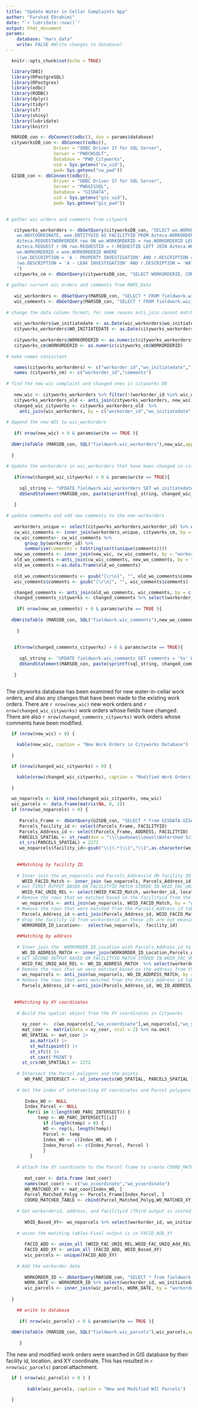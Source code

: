 ```yaml
---
title: "Update Water in Cellar Complaints App"
author: "Farshad Ebrahimi"
date: "`r lubridate::now()`"
output: html_document
params:
    database: "mars_data" 
    write: FALSE #Write changes to database?
---
```


```r

  knitr::opts_chunk$set(echo = TRUE)

  library(DBI)
  library(RPostgreSQL)
  library(RPostgres)
  library(odbc)
  library(RODBC)
  library(dplyr)
  library(tidyr)
  library(sf)
  library(shiny)
  library(lubridate)
  library(knitr)

  MARSDB_con <- dbConnect(odbc(), dsn = params$database)
  cityworksDB_con <- dbConnect(odbc(),
                  Driver = "ODBC Driver 17 for SQL Server",
                  Server = "PWDCWSQLT",
                  Database = "PWD_Cityworks",
                  uid = Sys.getenv("cw_uid"),
                  pwd= Sys.getenv("cw_pwd"))
  GISDB_con <- dbConnect(odbc(),
                  Driver = "ODBC Driver 17 for SQL Server",
                  Server = "PWDGISSQL",
                  Database = "GISDATA",
                  uid = Sys.getenv("gis_uid"),
                  pwd= Sys.getenv("gis_pwd"))
  
```


```r
    
# gather wic orders and comments from citywork 

   cityworks_workorders <- dbGetQuery(cityworksDB_con, "SELECT wo.WORKORDERID, wo.INITIATEDATE AS WO_INITIATEDATE, wo.LOCATION, wo.WOXCOORDINATE, 
    wo.WOYCOORDINATE, woe.ENTITYUID AS FACILITYID FROM Azteca.WORKORDER wo INNER JOIN 
    Azteca.REQUESTWORKORDER rwo ON wo.WORKORDERID = rwo.WORKORDERID LEFT JOIN 
    Azteca.REQUEST r ON rwo.REQUESTID = r.REQUESTID LEFT JOIN Azteca.WORKORDERENTITY woe ON 
    wo.WORKORDERID = woe.WORKORDERID WHERE 
    ((wo.DESCRIPTION = 'A - PROPERTY INVESTIGATION' AND r.DESCRIPTION = 'WATER IN CELLAR') OR 
    (wo.DESCRIPTION = 'A - LEAK INVESTIGATION' AND r.DESCRIPTION = 'WATER IN CELLAR'))
    ")
   cityworks_cm <- dbGetQuery(cityworksDB_con, "SELECT WORKORDERID, COMMENTS from Azteca.WOCOMMENT" )
   
# gather current wic orders and comments from MARS_Data
   
   wic_workorders <- dbGetQuery(MARSDB_con, "SELECT * FROM fieldwork.wic_workorders ")
   wic_comments <- dbGetQuery(MARSDB_con, "SELECT * FROM fieldwork.wic_comments ")
   
# change the data column format; for some reason anti_join cannot match the dates in POSIXct
   
   wic_workorders$wo_initiatedate <- as.Date(wic_workorders$wo_initiatedate)
   cityworks_workorders$WO_INITIATEDATE <- as.Date(cityworks_workorders$WO_INITIATEDATE)
   
   cityworks_workorders$WORKORDERID <- as.numeric(cityworks_workorders$WORKORDERID)
   cityworks_cm$WORKORDERID <- as.numeric(cityworks_cm$WORKORDERID)
   
# make names consistent    

   names(cityworks_workorders) <- c("workorder_id","wo_initiatedate","location","wo_xcoordinate","wo_ycoordinate","facility_id")
   names (cityworks_cm) <- c("workorder_id","comments")
   
# find the new wic complaint and changed ones in cityworks DB
   
   new_wic <- cityworks_workorders %>% filter(!(workorder_id %in% wic_workorders$workorder_id))
   cityworks_workorders_old <- anti_join(cityworks_workorders, new_wic, by = "workorder_id")
   changed_wic_cityworks <- cityworks_workorders_old  %>%
     anti_join(wic_workorders, by = c("workorder_id","wo_initiatedate","location","wo_xcoordinate","wo_ycoordinate","facility_id")) 
   
# Append the new WIC to wic_workorders
   
   if( nrow(new_wic) > 0 & params$write == TRUE ){
  
  dbWriteTable (MARSDB_con, SQL("fieldwork.wic_workorders"),new_wic,append= TRUE, row.names = FALSE)
     
  }
   
# Update the workorders in wic_workorders that have been changed in cityworks DB 
   
   if(nrow(changed_wic_cityworks) > 0 & params$write == TRUE){
     
     sql_string <- "UPDATE fieldwork.wic_workorders SET wo_initiatedate = '%s', location = '%s',  wo_xcoordinate = %s,wo_ycoordinate= %s,facility_id = '%s' WHERE workorder_id = %s;"
     dbSendStatement(MARSDB_con, paste(sprintf(sql_string, changed_wic_cityworks$wo_initiatedate, changed_wic_cityworks$location,changed_wic_cityworks$wo_xcoordinate,changed_wic_cityworks$wo_ycoordinate,changed_wic_cityworks$facility_id,changed_wic_cityworks$workorder_id), collapse=""))
     
   }
   
# update comments and add new comments to the new workorders
   
   workorders_unique <- select(cityworks_workorders,workorder_id) %>% unique()
   cw_wic_comments <- inner_join(workorders_unique, cityworks_cm, by = "workorder_id")
   cw_wic_comments<- cw_wic_comments %>%
       group_by(workorder_id) %>%
       summarise(comments = toString(sort(unique(comments)))) 
   new_wo_comments <- inner_join(new_wic, cw_wic_comments, by = "workorder_id") %>% select(workorder_id, comments)
   old_wo_comments <-anti_join(cw_wic_comments, new_wo_comments, by = "workorder_id")
   old_wo_comments <-as.data.frame(old_wo_comments)
   
   old_wo_comments$comments <- gsub("[\r\n]", "", old_wo_comments$comments)
   wic_comments$comments <- gsub("[\r\n]", "", wic_comments$comments)

   changed_comments <- anti_join(old_wo_comments, wic_comments, by = c("comments"))
   changed_comments_cityworks <- changed_comments %>% select(workorder_id) %>% inner_join(cw_wic_comments, by = "workorder_id")
   
    if( nrow(new_wo_comments) > 0 & params$write == TRUE ){
      
  dbWriteTable (MARSDB_con, SQL("fieldwork.wic_comments"),new_wo_comments,append= TRUE, row.names = FALSE)
      
    }
   
   
   if(nrow(changed_comments_cityworks) > 0 & params$write == TRUE){
     
     sql_string <- "UPDATE fieldwork.wic_comments SET comments = '%s' WHERE workorder_id = %s;"
     dbSendStatement(MARSDB_con, paste(sprintf(sql_string, changed_comments_cityworks$comments, changed_comments_cityworks$workorder_id), collapse=""))
     
   }
   
```
 The cityworks database has been examined for new water-in-cellar work orders, and also any changes that have been made to the existing work orders. There are `r nrow(new_wic)` new work orders and `r nrow(changed_wic_cityworks)` work orders whose fields have changed. There are also `r nrow(changed_comments_cityworks)` work orders whose comments have been modified.  
 
```r

  if (nrow(new_wic) > 0) {

    kable(new_wic, caption = "New Work Orders in Cityworks Database")
    
  }

  if (nrow(changed_wic_cityworks) > 0) {

    kable(nrow(changed_wic_cityworks), caption = "Modified Work Orders in Cityworks Database")
    
  }

```

```r

  wo_noparcels <- bind_rows(changed_wic_cityworks, new_wic)
  wic_parcels <- data.frame(matrix(NA, 0, 2))
  if (nrow(wo_noparcels) > 0) {
    
     Parcels_Frame <- dbGetQuery(GISDB_con, "SELECT * from GISDATA.GISAD.PWD_PARCELS")
     Parcels_facility_id <- select(Parcels_Frame, FACILITYID)
     Parcels_Address_id <- select(Parcels_Frame, ADDRESS, FACILITYID)
     PARCELS_SPATIAL <- st_read(dsn = "\\\\pwdoows\\oows\\Watershed Sciences\\GSI Monitoring\\09 GIS Data\\PWD_PARCELS ", layer = "PWD_PARCELS")
     st_crs(PARCELS_SPATIAL) = 2272
     wo_noparcels$facility_id<-gsub("\\{(.*)\\}","\\1",as.character(wo_noparcels$facility_id))
  
    
    ##Matching by facility ID
     
    # Inner join the wo_noparcels and Parcels_Addressid ON facility ID
      WOID_FACID_Match <- inner_join (wo_noparcels, Parcels_Address_id  , by = c("facility_id"="FACILITYID"))
    # Get FIRST OUTPUT BASED ON FACILITYID MATCH STORED IN WOID_FAC_UNIQ_REL
      WOID_FAC_UNIQ_REL <- select(WOID_FACID_Match, workorder_id, location, facility_id)
    # Remove the rows that we matched based on the facilityid from the cityworks table 
      wo_noparcels <- anti_join(wo_noparcels, WOID_FACID_Match, by = "workorder_id")
    # Remove the rows that were matched from the Parcels_Address_id table
      Parcels_Address_id <-anti_join(Parcels_Address_id, WOID_FACID_Match, by = c("FACILITYID"="facility_id") )
    # drop the facility id from workorderid as these ids are not meaningful 
      WORKORDER_ID_Location<-  select(wo_noparcels, -facility_id)
      
    ##Matching by address
      
    # Inner join the  WORKORDER_ID_Location with Parcels_Address_id to extract the facility id
      WO_ID_ADDRESS_MATCH <- inner_join(WORKORDER_ID_Location,Parcels_Address_id,by = c("location" = "ADDRESS"))
    # GET SECOND OUTPUT BASED ON FACILITYID MATCH STORED IN WOID_FAC_UNIQ_Add_REL )  
      WOID_FAC_UNIQ_Add_REL <- WO_ID_ADDRESS_MATCH  %>% select(workorder_id, location, facility_id = FACILITYID)  
    # Remove the rows that we were matched based on the address from the cityworkstable 
      wo_noparcels <- anti_join(wo_noparcels, WO_ID_ADDRESS_MATCH, by = "workorder_id")
    # Remove the rows that were matched from the Parcels_Address_id table
      Parcels_Address_id <-anti_join(Parcels_Address_id, WO_ID_ADDRESS_MATCH, by = "FACILITYID" ) 
      
    
   ##Matching by XY coordinates
      
    # Build the spatial object from the XY coordinates in Cityworks
     
      xy_coor <-  c(wo_noparcels[,"wo_xcoordinate"],wo_noparcels[,"wo_ycoordinate"])
      mat_coor <- matrix(data = xy_coor, ncol = 2) %>% na.omit
      WO_SPATIAL <- mat_coor |> 
         as.matrix() |> 
         st_multipoint() |> 
         st_sfc() |> 
         st_cast('POINT')
      st_crs(WO_SPATIAL) <- 2272
      
    # Intersect the Parcel polygons and the points
       WO_PARC_INTERSECT <- st_intersects(WO_SPATIAL, PARCELS_SPATIAL )
   
    # Get the index of intersecting XY coordinates and Parcel polygons
       
       Index_WO <- NULL
       Index_Parcel <- NULL
        for(i in 1:length(WO_PARC_INTERSECT)) {
            temp <- WO_PARC_INTERSECT[[i]]
              if (length(temp) > 0) {
              WO <- rep(i, length(temp))
              Parcel <- temp
              Index_WO <- c(Index_WO, WO )
              Index_Parcel <- c(Index_Parcel, Parcel ) 
              }
         }
      
    # attach the XY coordinate to the Parcel frame to create COORD_MATCHED_TABLE
       
       mat_coor <- data.frame (mat_coor)
       names(mat_coor) <- c("wo_xcoordinate","wo_ycoordinate")
       WO_MATCHED_XY <- mat_coor[Index_WO, ]
       Parcel_Matched_Polyg <- Parcels_Frame[Index_Parcel, ]
       COORD_MATCHED_TABLE <- cbind(Parcel_Matched_Polyg,WO_MATCHED_XY)
       
    # Get workorderid, address, and facilityid (Third output is stored in WOID_Based_XY )
       
       WOID_Based_XY<- wo_noparcels %>% select(workorder_id, wo_initiatedate, location, wo_xcoordinate, wo_ycoordinate) %>% inner_join(COORD_MATCHED_TABLE, by = c("wo_xcoordinate" = "wo_xcoordinate", "wo_ycoordinate" = "wo_ycoordinate")) %>% select(workorder_id, location = ADDRESS, facility_id = FACILITYID) 
       
    # union the matching tables-Final output is in FACID_ADD_XY
     
       FACID_ADD <- union_all (WOID_FAC_UNIQ_REL,WOID_FAC_UNIQ_Add_REL)
       FACID_ADD_XY <- union_all (FACID_ADD, WOID_Based_XY)
       wic_parcels <- unique(FACID_ADD_XY)
       
    # Add the workorder date 
       
       WORKORDER_ID <- dbGetQuery(MARSDB_con, "SELECT * from fieldwork.wic_workorders")
       WORK_DATE <- WORKORDER_ID %>% select(workorder_id, wo_initiatedate)
       wic_parcels <- inner_join(wic_parcels, WORK_DATE, by = "workorder_id") %>% select(workorder_id, location, facility_id, wo_initiatedate)
       
  }
     
    ## write to database
     
     if( nrow(wic_parcels) > 0 & params$write == TRUE ){
      
  dbWriteTable (MARSDB_con, SQL("fieldwork.wic_parcels"),wic_parcels,append= TRUE, row.names = FALSE)
      
     }

```

The new and modified work orders were searched in GIS database by their facility id, location, and XY coordinate. This has resulted in `r nrow(wic_parcels)` parcel attachment.  


```r

  if ( nrow(wic_parcels) > 0 ) {
    
        kable(wic_parcels, caption = "New and Modified WIC Parcels")
    
  }


```



